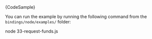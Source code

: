 
<CodeBlock className="language-typescript">
  {CodeSample}
</CodeBlock>

You can run the example by running the following command from the `bindings/node/examples/` folder:

<CodeBlock className="language-bash">
    node 33-request-funds.js
</CodeBlock>
